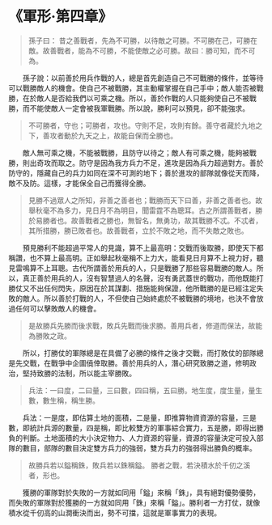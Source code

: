 # 《軍形·第四章》

> 孫子曰： 昔之善戰者，先為不可勝，以待敵之可勝。不可勝在己，可勝在敵。故善戰者，能為不可勝，不能使敵之必可勝。故曰：勝可知，而不可為。

&emsp;&emsp;孫子說：以前善於用兵作戰的人，總是首先創造自己不可戰勝的條件，並等待可以戰勝敵人的機會。使自己不被戰勝，其主動權掌握在自己手中；敵人能否被戰勝，在於敵人是否給我們以可乘之機。所以，善於作戰的人只能夠使自己不被戰勝，而不能使敵人一定會被我軍戰勝。所以說，勝利可以預見，卻不能強求。

> 不可勝者，守也；可勝者，攻也。守則不足，攻則有餘。善守者藏於九地之下，善攻者動於九天之上，故能自保而全勝也。

&emsp;&emsp;敵人無可乘之機，不能被戰勝，且防守以待之；敵人有可乘之機，能夠被戰勝，則出奇攻而取之。防守是因為我方兵力不足，進攻是因為兵力超過對方。善於防守的，隱藏自己的兵力如同在深不可測的地下；善於進攻的部隊就像從天而降，敵不及防。這樣，才能保全自己而獲得全勝。

> 見勝不過眾人之所知，非善之善者也；戰勝而天下曰善，非善之善者也。故舉秋毫不為多力，見日月不為明目，聞雷霆不為聰耳。古之所謂善戰者，勝於易勝者也。故善戰者之勝也，無智名，無勇功，故其戰勝不忒。不忒者，其所措勝，勝已敗者也。故善戰者，立於不敗之地，而不失敵之敗也。

&emsp;&emsp;預見勝利不能超過平常人的見識，算不上最高明：交戰而後取勝，即使天下都稱讚，也不算上最高明。正如舉起秋毫稱不上力大，能看見日月算不上視力好，聽見雷鳴算不上耳聰。古代所謂善於用兵的人，只是戰勝了那些容易戰勝的敵人。所以，真正善於用兵的人，沒有智慧過人的名聲，沒有勇武蓋世的戰功，而他既能打勝仗又不出任何閃失，原因在於其謀劃、措施能夠保證，他所戰勝的是已經注定失敗的敵人。所以善於打戰的人，不但使自己始終處於不被戰勝的境地，也決不會放過任何可以擊敗敵人的機會。

> 是故勝兵先勝而後求戰，敗兵先戰而後求勝。善用兵者，修道而保法，故能為勝敗之政。

&emsp;&emsp;所以，打勝仗的軍隊總是在具備了必勝的條件之後才交戰，而打敗仗的部隊總是先交戰，在戰爭中企圖僥倖取勝。善於用兵的人，潛心研究致勝之道，修明政治，堅持致勝的法制，所以能主宰勝敗。

> 兵法：一曰度，二曰量，三曰數，四曰稱，五曰勝。地生度，度生量，量生數，數生稱，稱生勝。

&emsp;&emsp;兵法：一是度，即估算土地的面積，二是量，即推算物資資源的容量，三是數，即統計兵源的數量，四是稱，即比較雙方的軍事綜合實力，五是勝，即得出勝負的判斷。土地面積的大小決定物力、人力資源的容量，資源的容量決定可投入部隊的數目，部隊的數目決定雙方兵力的強弱，雙方兵力的強弱得出勝負的概率。

> 故勝兵若以鎰稱銖，敗兵若以銖稱鎰。 勝者之戰，若決積水於千仞之溪者，形也。

&emsp;&emsp;獲勝的軍隊對於失敗的一方就如同用「鎰」來稱「銖」，具有絕對優勢優勢，而失敗的軍隊對於獲勝的一方就如同用「銖」來稱「鎰」。勝利者一方打仗，就像積水從千仞高的山澗衝決而出，勢不可擋，這就是軍事實力的表現。
